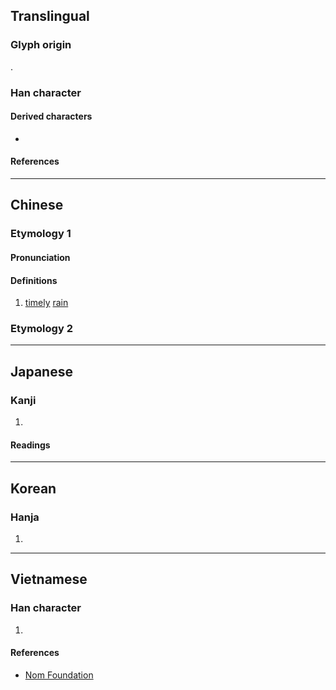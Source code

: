 {{character info}}
==Translingual==

===Glyph origin===
{{Han compound|水|尌|c1=s|c2=p|t1=water|ls=psc}}.

===Han character===
{{Han char|rn=85|rad=水|as=12|sn=15|four=34100|canj=EGTI|ids=⿰氵尌}}

====Derived characters====
* {{l|mul|[[𩆩]]}}

====References====
{{Han ref|kx=0652.010|dkj=18329|dj=1062.060|hdz=31735.040|uh=6F8D}}

----

==Chinese==
{{zh-forms}}

===Etymology 1===

====Pronunciation====
{{zh-pron
|m=shù
|c=syu6
|mn=sū
|mc=1
|oc=2
|cat=n
}}

====Definitions====
{{zh-hanzi}}

# [[timely]] [[rain]]

===Etymology 2===
{{zh-see|注|v}}

----

==Japanese==

===Kanji===
{{ja-kanji|grade=|rs=水12}}

# {{rfdef|ja|sort=水12}}

====Readings====
{{ja-readings
|on=しゅ, じゅ
|kun=うるおう
}}

----

==Korean==

===Hanja===
{{ko-hanja|주}}

# {{rfdef|ko|sort=水12}}

----

==Vietnamese==

===Han character===
{{vi-readings|rs=水12|reading=chú}}

# {{rfdef|vi|sort=水12}}

====References====
*[http://nomfoundation.org/common/nom_details.php?codepoint=6f8d Nom Foundation]